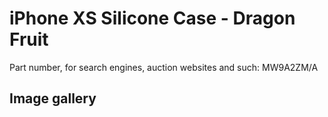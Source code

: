 # iPhone XS Silicone Case - Dragon Fruit

Part number, for search engines, auction websites and such: MW9A2ZM/A

## Image gallery

<div style={{ width: "768px" }}>
  <GalleryComponent
    images={[
      {
        original: "/everysource/MW9A2",
        thumbnail: "/everypreview/MW9A2",
      },
      {
        original: "/everysource/MW9A2_AV1_GOLD",
        thumbnail: "/everypreview/MW9A2_AV1_GOLD",
      },
      {
        original: "/everysource/MW9A2_AV1_SILVER",
        thumbnail: "/everypreview/MW9A2_AV1_SILVER",
      },
      {
        original: "/everysource/MW9A2_AV1_SPACE_GRAY",
        thumbnail: "/everypreview/MW9A2_AV1_SPACE_GRAY",
      },
      {
        original: "/everysource/MW9A2_AV2",
        thumbnail: "/everypreview/MW9A2_AV2",
      }
    ]}
  />
</div>
